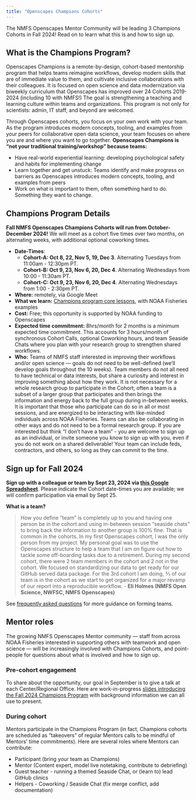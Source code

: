 ```yaml
---
title: "Openscapes Champions Cohorts"
---
```


The NMFS Openscapes Mentor Community will be leading 3 Champions Cohorts in Fall 2024! Read on to learn what this is and how to sign up. 

## What is the Champions Program?

Openscapes Champions is a remote-by-design, cohort-based mentorship program that helps teams reimagine workflows, develop modern skills that are of immediate value to them, and cultivate inclusive collaborations with their colleagues. It is focused on open science and data modernization via biweekly curriculum that Openscapes has improved over 24 Cohorts 2019-2024 (including 10 with NMFS!) The goal is strengthening a teaching and learning culture within teams and organizations. This program is not only for scientists: admin, IT staff, and beyond are welcomed.

Through Openscapes cohorts, you focus on your own work with your team. As the program introduces modern concepts, tooling, and examples from your peers for collaborative open data science, your team focuses on where you are and where you want to go together. **Openscapes Champions is "not your traditional training/workshop" because teams:**

- Have real-world experiential learning: developing psychological safety and habits for implementing change
- Learn together and get unstuck: Teams identify and make progress on barriers as Openscapes introduces modern concepts, tooling, and examples from peers
- Work on what is important to them, often something hard to do. Something they want to change. 

## Champions Program Details

**Fall NMFS Openscapes Champions Cohorts will run from October-December 2024!** We will meet as a cohort five times over two months, on alternating weeks, with additional optional coworking times. 

- **Date-Times**: 
  - **Cohort-A: Oct 8, 22, Nov 5, 19, Dec 3**. Alternating Tuesdays from 11:00am - 12:30pm PT. 
  - **Cohort-B: Oct 9, 23, Nov 6, 20, Dec 4**. Alternating Wednesdays from 10:00 - 11:30am PT. 
  - **Cohort-C: Oct 9, 23, Nov 6, 20, Dec 4**. Alternating Wednesdays from 1:00 - 2:30pm PT.   

-   **Where:** remotely, via Google Meet
-   **What we learn:** [Champions program core lessons](https://openscapes.github.io/series), with NOAA Fisheries examples 
-   **Cost:** Free; this opportunity is supported by NOAA funding to Openscapes
-   **Expected time commitment:** 8hrs/month for 2 months is a minimum expected time commitment. This accounts for 3 hours/month of synchronous Cohort Calls, optional Coworking hours, and team Seaside Chats where you plan with your research group to strengthen shared workflows.
-   **Who:** Teams of NMFS staff interested in improving their workflows and/or open science — goals do not need to be well-defined (we'll develop goals throughout the 10 weeks). Team members do not all need to have technical or data interests, but share a curiosity and interest in improving something about how they work. It is not necessary for a whole research group to participate in the Cohort; often a team is a subset of a larger group that participates and then brings the information and energy back to the full group during in-between weeks. It is important that those who participate can do so in all or most sessions, and are energized to be interacting with like-minded individuals across NOAA Fisheries. Teams can also be collaborating in other ways and do not need to be a formal research group. If you are interested but think "I don't have a team" - you are welcome to sign up as an individual, or invite someone you know to sign up with you, even if you do not work on a shared deliverable! Your team can include feds, contractors, and others, so long as they can commit to the time.


## Sign up for Fall 2024

**Sign up with a colleague or team by Sept 23, 2024 via [this Google Spreadsheet](https://docs.google.com/spreadsheets/d/10zTz6i-ZuwnQhCTG63jRku0BtVwgc9e1tqnfGuiyM2c/edit?gid=1241468325#gid=1241468325)**. Please indicate the Cohort date-times you are available; we will confirm participation via email by Sept 25. 


**What is a team?**

> How you define "team" is completely up to you and having one person be in the cohort and using in-between session "seaside chats" to bring back the information to another group is 100% fine. That is common in the cohorts. In my first Openscapes cohort, I was the only person from my project. My personal goal was to use the Openscapes structure to help a team that I am on figure out how to tackle some off-boarding tasks due to a retirement. During my second cohort, there were 2 team members in the cohort and 2 not in the cohort. We focused on standardizing our data to get ready for our GitHub served data package. For the 3rd cohort I am doing, 2⁄3 of our team is in the cohort as we start to get organized for a major revamp of our report into a reproducible workflow. - **Eli Holmes (NMFS Open Science, NWFSC, NMFS Openscapes)**

See [frequently asked questions](https://openscapes.org/faq) for more  guidance on forming teams. 

## Mentor roles

The growing NMFS Openscapes Mentor community — staff from across NOAA Fisheries interested in supporting others with teamwork and open science — will be increasingly involved with Champions Cohorts, and point-people for questions about what is involved and how to sign up.

### Pre-cohort engagement
To share about the opportunity, our goal in September is to give a talk at each Center/Regional Office. Here are work-in-progress [slides introducing the Fall 2024 Champions Program ](https://docs.google.com/presentation/d/1a_nDKAxpvaWURITBm_HiDvzCd7GLDmb8ooi-d0dRI5I/edit?usp=sharing) with background information we can all use to present.

### During cohort

Mentors participate in the Champions Program (in fact, Champions cohorts are scheduled as "takeovers" of regular Mentors calls to be mindful of Mentors' time commitments). Here are several roles where Mentors can contribute: 

- Participant (bring your team as Champions)
- Mentor (Content expert, model live notetaking, contribute to debriefing)
- Guest teacher - running a themed Seaside Chat, or (learn to) lead GitHub clinics
- Helpers - Coworking / Seaside Chat (fix merge conflict, add documentation)

